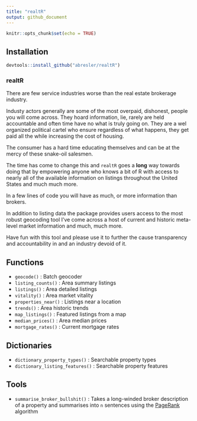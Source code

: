 ```yaml
---
title: "realtR"
output: github_document
---
```


```r
knitr::opts_chunk$set(echo = TRUE)
```

## Installation
```r
devtools::install_github("abresler/realtR")
```

### realtR

There are few service industries worse than the real estate brokerage industry.  

Industy actors generally are some of the most overpaid, dishonest, people you will come across.  They hoard information, lie, rarely are held accountable and often time have no what is truly going on.  They are a wel organized political cartel who ensure regardless of what happens, they get paid all the while increasing the cost of housing.

The consumer has a hard time educating themselves and can be at the mercy of these snake-oil salesmen.

The time has come to change this and `realtR` goes a **long** way towards doing that by empowering anyone who knows a bit of R with access to nearly all of the available information on listings throughout the United States and much much more.

In a few lines of code you will have as much, or more information than brokers.

In addition to listing data the package provides users access to the most robust geocoding tool I've come across a host of current and historic meta-level market information and much, much more.

Have fun with this tool and please use it to further the cause transparency and accountability in and an industry devoid of it.

## Functions

* `geocode()` : Batch geocoder
* `listing_counts()` : Area summary listings
* `listings()` :  Area detailed listings
* `vitality()` : Area market vitality
* `properties_near()` : Listings near a location
* `trends()` : Area historic trends
* `map_listings()` : Featured listings from a map
* `median_prices()` : Area median prices
* `mortgage_rates()` : Current mortgage rates

## Dictionaries

* `dictionary_property_types()` : Searchable property types
* `dictionary_listing_features()` : Searchable property features

## Tools

* `summarise_broker_bullshit()` : Takes a long-winded broker description of a property and summarises into `n` sentences using the [PageRank](https://en.wikipedia.org/wiki/PageRank) algorithm